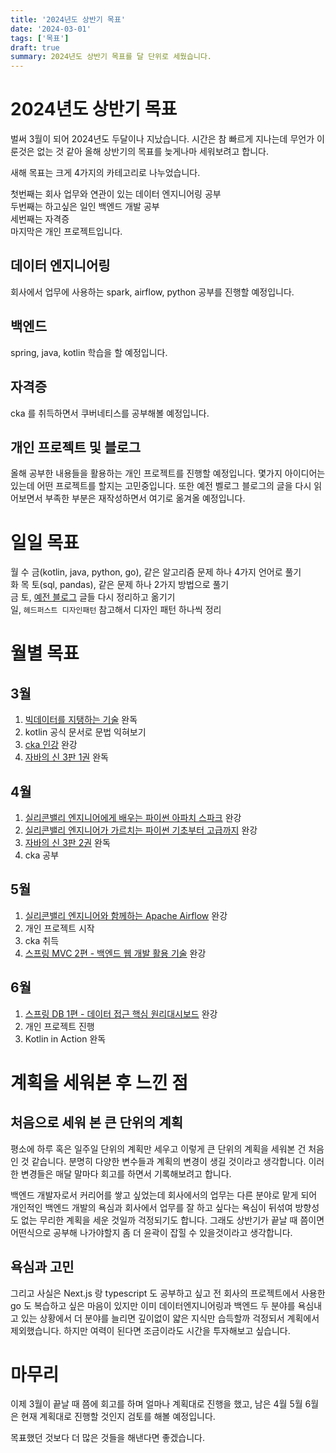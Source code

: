 ```yaml
---
title: '2024년도 상반기 목표'
date: '2024-03-01'
tags: ['목표']
draft: true
summary: 2024년도 상반기 목표를 달 단위로 세웠습니다.
---
```


# 2024년도 상반기 목표

벌써 3월이 되어 2024년도 두달이나 지났습니다. 시간은 참 빠르게 지나는데 무언가 이룬것은 없는 것 같아 올해 상반기의 목표를 늦게나마 세워보려고 합니다.

새해 목표는 크게 4가지의 카테고리로 나누었습니다.

첫번째는 회사 업무와 연관이 있는 데이터 엔지니어링 공부\
두번째는 하고싶은 일인 백엔드 개발 공부\
세번째는 자격증\
마지막은 개인 프로젝트입니다.

## 데이터 엔지니어링

회사에서 업무에 사용하는 spark, airflow, python 공부를 진행할 예정입니다.

## 백엔드

spring, java, kotlin 학습을 할 예정입니다.

## 자격증

cka 를 취득하면서 쿠버네티스를 공부해볼 예정입니다.

## 개인 프로젝트 및 블로그

올해 공부한 내용들을 활용하는 개인 프로젝트를 진행할 예정입니다.
몇가지 아이디어는 있는데 어떤 프로젝트를 할지는 고민중입니다.
또한 예전 벨로그 블로그의 글을 다시 읽어보면서 부족한 부분은 재작성하면서 여기로 옮겨올 예정입니다.

# 일일 목표

월 수 금(kotlin, java, python, go), 같은 알고리즘 문제 하나 4가지 언어로 풀기\
화 목 토(sql, pandas), 같은 문제 하나 2가지 방법으로 풀기\
금 토, [예전 블로그](https://velog.io/@dong5854/posts) 글들 다시 정리하고 옮기기\
일, `헤드퍼스트 디자인패턴` 참고해서 디자인 패턴 하나씩 정리

# 월별 목표

## 3월

1. [빅데이터를 지탱하는 기술](https://books.google.co.kr/books/about/%EB%B9%85%EB%8D%B0%EC%9D%B4%ED%84%B0%EB%A5%BC_%EC%A7%80%ED%83%B1%ED%95%98%EB%8A%94_%EA%B8%B0%EC%88%A0.html?id=9UgpEAAAQBAJ&source=kp_book_description&redir_esc=y) 완독
2. kotlin 공식 문서로 문법 익혀보기
3. [cka 인강](https://www.udemy.com/course/certified-kubernetes-administrator-with-practice-tests/?utm_source=adwords&utm_medium=udemyads&utm_campaign=Kubernetes_Search_la.KR_cc.KR&utm_term=_._ag_147409783340_._ad_649912297581_._kw_certified%20kubernetes%20administrator_._de_c_._dm__._pl__._ti_kwd-743541447965_._li_1030718_._pd__._&matchtype=b&gad_source=1&gclid=Cj0KCQiA84CvBhCaARIsAMkAvkL8QaNeGYUBoAfMseRfPbXL2WHkD3qoemxGEFy8pcr9ovMkimHfH1UaAr5uEALw_wcB) 완강
4. [자바의 신 3판 1권](https://product.kyobobook.co.kr/detail/S000210144588) 완독

## 4월

1. [실리콘밸리 엔지니어에게 배우는 파이썬 아파치 스파크](https://www.inflearn.com/course/%EC%8B%A4%EB%A6%AC%EC%BD%98%EB%B0%B8%EB%A6%AC-%ED%8C%8C%EC%9D%B4%EC%8D%AC-%EC%95%84%ED%8C%8C%EC%B9%98-%EC%8A%A4%ED%8C%8C%ED%81%AC/dashboard) 완강
2. [실리콘밸리 엔지니어가 가르치는 파이썬 기초부터 고급까지](https://www.inflearn.com/course/%EC%8B%A4%EB%A6%AC%EC%BD%98%EB%B0%B8%EB%A6%AC-%ED%8C%8C%EC%9D%B4%EC%8D%AC-%EA%B8%B0%EC%B4%88%EB%B6%80%ED%84%B0-%EA%B3%A0%EA%B8%89%EA%B9%8C%EC%A7%80/dashboard) 완강
3. [자바의 신 3판 2권](https://product.kyobobook.co.kr/detail/S000210144588) 완독
4. cka 공부

## 5월

1. [실리콘밸리 엔지니어와 함께하는 Apache Airflow](https://www.inflearn.com/course/%EC%8B%A4%EB%A6%AC%EC%BD%98%EB%B0%B8%EB%A6%AC-%EC%97%94%EC%A7%80%EB%8B%88%EC%96%B4%EC%99%80-%ED%95%A8%EA%BB%98%ED%95%98%EB%8A%94-apache-airflow) 완강
2. 개인 프로젝트 시작
3. cka 취득
4. [스프링 MVC 2편 - 백엔드 웹 개발 활용 기술](https://www.inflearn.com/course/%EC%8A%A4%ED%94%84%EB%A7%81-mvc-2/dashboard) 완강

## 6월

1. [스프링 DB 1편 - 데이터 접근 핵심 원리대시보드](https://www.inflearn.com/course/%EC%8A%A4%ED%94%84%EB%A7%81-db-1/dashboard) 완강
2. 개인 프로젝트 진행
3. Kotlin in Action 완독

# 계획을 세워본 후 느낀 점

## 처음으로 세워 본 큰 단위의 계획

평소에 하루 혹은 일주일 단위의 계획만 세우고 이렇게 큰 단위의 계획을 세워본 건 처음인 것 같습니다.
분명히 다양한 변수들과 계획의 변경이 생길 것이라고 생각합니다. 이러한 변경들은 매달 말마다 회고를 하면서 기록해보려고 합니다.

백엔드 개발자로서 커리어를 쌓고 싶었는데 회사에서의 업무는 다른 분야로 맡게 되어 개인적인 백엔드 개발의 욕심과 회사에서 업무를 잘 하고 싶다는 욕심이 뒤섞여 방향성도 없는 무리한 계획을 세운 것일까 걱정되기도 합니다. 그래도 상반기가 끝날 때 쯤이면 어떤식으로 공부해 나가야할지 좀 더 윤곽이 잡힐 수 있을것이라고 생각합니다.

## 욕심과 고민

그리고 사실은 Next.js 랑 typescript 도 공부하고 싶고 전 회사의 프로젝트에서 사용한 go 도 복습하고 싶은 마음이 있지만 이미 데이터엔지니어링과 백엔드 두 분야를 욕심내고 있는 상황에서 더 분야를 늘리면 깊이없이 얇은 지식만 습득할까 걱정되서 계획에서 제외했습니다. 하지만 여력이 된다면 조금이라도 시간을 투자해보고 싶습니다.

# 마무리

이제 3월이 끝날 때 쯤에 회고를 하며 얼마나 계획대로 진행을 했고, 남은 4월 5월 6월은 현재 계획대로 진행할 것인지 검토를 해볼 예정입니다.

목표했던 것보다 더 많은 것들을 해낸다면 좋겠습니다.
